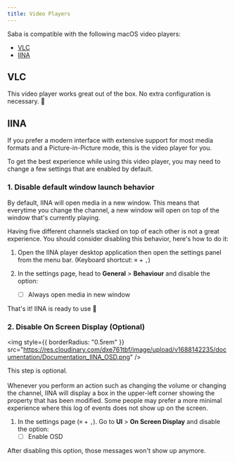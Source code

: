 ```yaml
---
title: Video Players
---
```


Saba is compatible with the following macOS video players:

- [VLC](https://www.videolan.org/vlc/)
- [IINA](https://iina.io/)

## VLC

This video player works great out of the box. No extra configuration is necessary. 🎉

## IINA

If you prefer a modern interface with extensive support for most media formats and a Picture-in-Picture mode, this is the video player for you.

To get the best experience while using this video player, you may need to change a few settings that are enabled by default.

### 1. Disable default window launch behavior

By default, IINA will open media in a new window. This means that everytime you change the channel, a new window will open on top of the window that's currently playing.

Having five different channels stacked on top of each other is not a great experience. You should consider disabling this behavior, here's how to do it:

1. Open the IINA player desktop application then open the settings panel from the menu bar. (Keyboard shortcut: `⌘` + `,`)

2. In the settings page, head to **General** > **Behaviour** and disable the option:
   - [ ] Always open media in new window

That's it! IINA is ready to use 🎉

### 2. Disable On Screen Display (Optional)

<img
  style={{ borderRadius: "0.5rem" }}
  src="https://res.cloudinary.com/dxe761tbf/image/upload/v1688142235/documentation/Documentation_IINA_OSD.png"
/>

This step is optional.<br/><br/> Whenever you perform an action such as changing the volume or changing the channel, IINA will display a box in the upper-left corner showing the property that has been modified.
Some people may prefer a more minimal experience where this log of events does not show up on the screen.

1. In the settings page (`⌘` + `,`). Go to **UI** > **On Screen Display** and disable the option:
   - [ ] Enable OSD

After disabling this option, those messages won't show up anymore.
